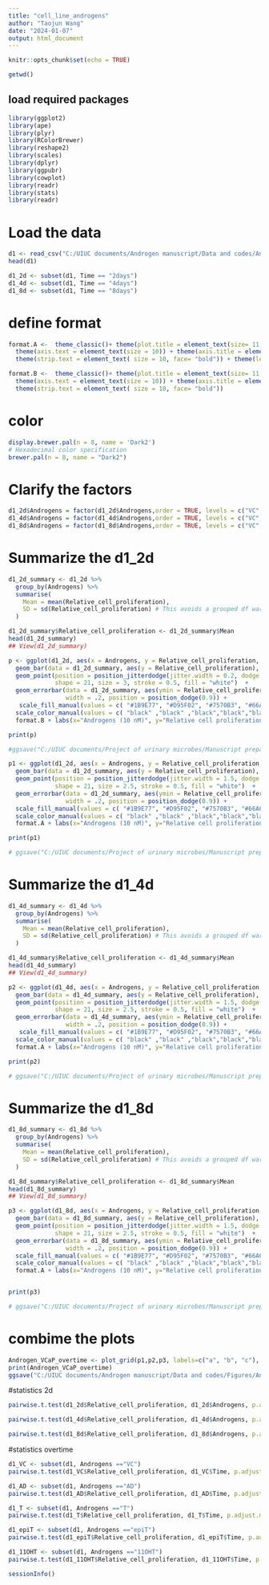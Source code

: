 ---
title: "cell_line_androgens"
author: "Taojun Wang"
date: "2024-01-07"
output: html_document
---

```{r setup, include=FALSE}
knitr::opts_chunk$set(echo = TRUE)
```

```{r}
getwd()
```
## load required packages
```{r warning=FALSE}
library(ggplot2)
library(ape)
library(plyr)
library(RColorBrewer)
library(reshape2)
library(scales)
library(dplyr)
library(ggpubr) 
library(cowplot) 
library(readr)
library(stats)
library(readr)
```

# Load the data
```{r}
d1 <- read_csv("C:/UIUC documents/Androgen manuscript/Data and codes/Androgen_VCaP_overtime.csv") #read the data
head(d1)
```

```{r}
d1_2d <- subset(d1, Time == "2days")
d1_4d <- subset(d1, Time == "4days")
d1_8d <- subset(d1, Time == "8days")
```

# define format
```{r}
format.A <-  theme_classic()+ theme(plot.title = element_text(size= 11, hjust=0.5, face="bold"))+ 
  theme(axis.text = element_text(size = 10)) + theme(axis.title = element_text(size = 10, face="bold")) + 
  theme(strip.text = element_text( size = 10, face= "bold")) + theme(legend.position = "none")

format.B <-  theme_classic()+ theme(plot.title = element_text(size= 11, hjust=0.5, face="bold"))+ 
  theme(axis.text = element_text(size = 10)) + theme(axis.title = element_text(size = 10, face="bold")) + 
  theme(strip.text = element_text( size = 10, face= "bold")) 
```

# color
```{r}
display.brewer.pal(n = 8, name = 'Dark2')
# Hexadecimal color specification 
brewer.pal(n = 8, name = "Dark2")
```

# Clarify the factors
```{r}
d1_2d$Androgens = factor(d1_2d$Androgens,order = TRUE, levels = c("VC", "AD", "T", "epiT","11OHT"))
d1_4d$Androgens = factor(d1_4d$Androgens,order = TRUE, levels = c("VC", "AD", "T", "epiT", "11OHT"))
d1_8d$Androgens = factor(d1_8d$Androgens,order = TRUE, levels = c("VC", "AD", "T", "epiT", "11OHT"))
```

# Summarize the d1_2d
```{r}
d1_2d_summary <- d1_2d %>%
  group_by(Androgens) %>%
  summarise(
    Mean = mean(Relative_cell_proliferation),
    SD = sd(Relative_cell_proliferation) # This avoids a grouped df warning in ggplot
  )

d1_2d_summary$Relative_cell_proliferation <- d1_2d_summary$Mean
head(d1_2d_summary)
## View(d1_2d_summary)

```

```{r}

p <- ggplot(d1_2d, aes(x = Androgens, y = Relative_cell_proliferation, fill = Androgens)) +
  geom_bar(data = d1_2d_summary, aes(y = Relative_cell_proliferation), stat = "identity", position = position_dodge(),color="black") +
  geom_point(position = position_jitterdodge(jitter.width = 0.2, dodge.width = 0.9), aes(color = Androgens), 
             shape = 21, size = 3, stroke = 0.5, fill = "white")  + 
  geom_errorbar(data = d1_2d_summary, aes(ymin = Relative_cell_proliferation - SD, ymax = Relative_cell_proliferation + SD), 
                width = .2, position = position_dodge(0.9)) + 
   scale_fill_manual(values = c( "#1B9E77", "#D95F02", "#7570B3", "#66A61E" , "#A6761D", "#666666")) + 
  scale_color_manual(values = c( "black" ,"black" ,"black","black","black")) + ylim(0,5) + 
  format.B + labs(x="Androgens (10 nM)", y="Relative cell proliferation (2 days)")

print(p)

#ggsave("C:/UIUC documents/Project of urinary microbes/Manuscript preparation/Data analysis_LNCaP/Relative cell proliferation_lable.pdf", height = 3.5, width = 4.5)

```

```{r}
p1 <- ggplot(d1_2d, aes(x = Androgens, y = Relative_cell_proliferation, fill = Androgens)) +
  geom_bar(data = d1_2d_summary, aes(y = Relative_cell_proliferation), stat = "identity", position = position_dodge(),color="black") +
  geom_point(position = position_jitterdodge(jitter.width = 1.5, dodge.width = 0.9), aes(color = Androgens), 
             shape = 21, size = 2.5, stroke = 0.5, fill = "white")  + 
  geom_errorbar(data = d1_2d_summary, aes(ymin = Relative_cell_proliferation - SD, ymax = Relative_cell_proliferation + SD), 
                width = .2, position = position_dodge(0.9)) + 
  scale_fill_manual(values = c( "#1B9E77", "#D95F02", "#7570B3", "#66A61E" , "#A6761D", "#666666")) + 
  scale_color_manual(values = c( "black" ,"black" ,"black","black","black")) + ylim(0,5) + 
  format.A + labs(x="Androgens (10 nM)", y="Relative cell proliferation (2 days)")

print(p1)

# ggsave("C:/UIUC documents/Project of urinary microbes/Manuscript preparation/Data analysis_LNCaP/Relative cell proliferation 2d.pdf", height = 3.5, width = 3)

```

# Summarize the d1_4d
```{r}
d1_4d_summary <- d1_4d %>%
  group_by(Androgens) %>%
  summarise(
    Mean = mean(Relative_cell_proliferation),
    SD = sd(Relative_cell_proliferation) # This avoids a grouped df warning in ggplot
  )

d1_4d_summary$Relative_cell_proliferation <- d1_4d_summary$Mean
head(d1_4d_summary)
## View(d1_4d_summary)

```

```{r}

p2 <- ggplot(d1_4d, aes(x = Androgens, y = Relative_cell_proliferation, fill = Androgens)) +
  geom_bar(data = d1_4d_summary, aes(y = Relative_cell_proliferation), stat = "identity", position = position_dodge(),color="black") +
  geom_point(position = position_jitterdodge(jitter.width = 1.5, dodge.width = 0.9), aes(color = Androgens), 
             shape = 21, size = 2.5, stroke = 0.5, fill = "white")  + 
  geom_errorbar(data = d1_4d_summary, aes(ymin = Relative_cell_proliferation - SD, ymax = Relative_cell_proliferation + SD), 
                width = .2, position = position_dodge(0.9)) + 
   scale_fill_manual(values = c( "#1B9E77", "#D95F02", "#7570B3", "#66A61E" , "#A6761D", "#666666")) + 
  scale_color_manual(values = c( "black" ,"black" ,"black","black","black")) + ylim(0,5) + 
  format.A + labs(x="Androgens (10 nM)", y="Relative cell proliferation (4 days)")

print(p2)

# ggsave("C:/UIUC documents/Project of urinary microbes/Manuscript preparation/Data analysis_LNCaP/Relative cell proliferation 4d.pdf", height = 3.5, width = 3)

```

# Summarize the d1_8d
```{r}
d1_8d_summary <- d1_8d %>%
  group_by(Androgens) %>%
  summarise(
    Mean = mean(Relative_cell_proliferation),
    SD = sd(Relative_cell_proliferation) # This avoids a grouped df warning in ggplot
  )

d1_8d_summary$Relative_cell_proliferation <- d1_8d_summary$Mean
head(d1_8d_summary)
## View(d1_8d_summary)

```

```{r}

p3 <- ggplot(d1_8d, aes(x = Androgens, y = Relative_cell_proliferation, fill = Androgens)) +
  geom_bar(data = d1_8d_summary, aes(y = Relative_cell_proliferation), stat = "identity", position = position_dodge(),color="black") +
  geom_point(position = position_jitterdodge(jitter.width = 1.5, dodge.width = 0.9), aes(color = Androgens), 
             shape = 21, size = 2.5, stroke = 0.5, fill = "white")  + 
  geom_errorbar(data = d1_8d_summary, aes(ymin = Relative_cell_proliferation - SD, ymax = Relative_cell_proliferation + SD), 
                width = .2, position = position_dodge(0.9)) + 
  scale_fill_manual(values = c( "#1B9E77", "#D95F02", "#7570B3", "#66A61E" , "#A6761D", "#666666")) + 
  scale_color_manual(values = c( "black" ,"black" ,"black","black","black")) + ylim(0,5) + 
  format.A + labs(x="Androgens (10 nM)", y="Relative cell proliferation (8 days)")


print(p3)

# ggsave("C:/UIUC documents/Project of urinary microbes/Manuscript preparation/Data analysis_LNCaP/Relative cell proliferation 8d.pdf", height = 3.5, width = 3)

```
# combime the plots
```{r}
Androgen_VCaP_overtime <- plot_grid(p1,p2,p3, labels=c("a", "b", "c"), ncol = 3, nrow = 1)
print(Androgen_VCaP_overtime)
ggsave("C:/UIUC documents/Androgen manuscript/Data and codes/Figures/Androgen_VCaP_overtime.pdf", height = 3.5, width = 6 , useDingbats = FALSE)

```

#statistics 2d
```{r}

pairwise.t.test(d1_2d$Relative_cell_proliferation, d1_2d$Androgens, p.adjust.method = "BH")

pairwise.t.test(d1_4d$Relative_cell_proliferation, d1_4d$Androgens, p.adjust.method = "BH")

pairwise.t.test(d1_8d$Relative_cell_proliferation, d1_8d$Androgens, p.adjust.method = "BH")

```


#statistics overtime
```{r}

d1_VC <- subset(d1, Androgens =="VC")
pairwise.t.test(d1_VC$Relative_cell_proliferation, d1_VC$Time, p.adjust.method = "BH")

d1_AD <- subset(d1, Androgens =="AD")
pairwise.t.test(d1_AD$Relative_cell_proliferation, d1_AD$Time, p.adjust.method = "BH")

d1_T <- subset(d1, Androgens =="T")
pairwise.t.test(d1_T$Relative_cell_proliferation, d1_T$Time, p.adjust.method = "BH")

d1_epiT <- subset(d1, Androgens =="epiT")
pairwise.t.test(d1_epiT$Relative_cell_proliferation, d1_epiT$Time, p.adjust.method = "BH")

d1_11OHT <- subset(d1, Androgens =="11OHT")
pairwise.t.test(d1_11OHT$Relative_cell_proliferation, d1_11OHT$Time, p.adjust.method = "BH")

```

```{r}
sessionInfo()
```


